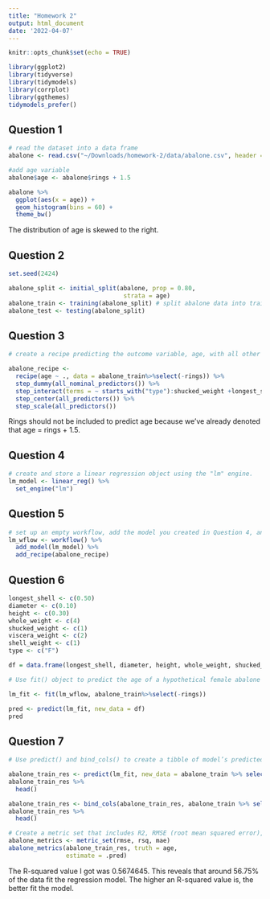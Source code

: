 ```yaml
---
title: "Homework 2"
output: html_document
date: '2022-04-07'
---
```



```r
knitr::opts_chunk$set(echo = TRUE)
```

```r
library(ggplot2)
library(tidyverse)
library(tidymodels)
library(corrplot)
library(ggthemes)
tidymodels_prefer()
```


## Question 1 
```r
# read the dataset into a data frame
abalone <- read.csv("~/Downloads/homework-2/data/abalone.csv", header = TRUE)

#add age variable
abalone$age <- abalone$rings + 1.5

abalone %>% 
  ggplot(aes(x = age)) +
  geom_histogram(bins = 60) +
  theme_bw()
```

The distribution of age is skewed to the right.


## Question 2
```r
set.seed(2424)

abalone_split <- initial_split(abalone, prop = 0.80,
                                strata = age)
abalone_train <- training(abalone_split) # split abalone data into training & testing set
abalone_test <- testing(abalone_split)
```

## Question 3 
```r
# create a recipe predicting the outcome variable, age, with all other predictor variables except rings

abalone_recipe <- 
  recipe(age ~ ., data = abalone_train%>%select(-rings)) %>% 
  step_dummy(all_nominal_predictors()) %>%
  step_interact(terms = ~ starts_with("type"):shucked_weight +longest_shell:diameter + shucked_weight:shell_weight) %>%
  step_center(all_predictors()) %>%
  step_scale(all_predictors())
```
Rings should not be included to predict age because we've already denoted that age = rings + 1.5.

## Question 4
```r
# create and store a linear regression object using the "lm" engine.
lm_model <- linear_reg() %>% 
  set_engine("lm")
```


## Question 5
```r
# set up an empty workflow, add the model you created in Question 4, and add the recipe that you created in Question 3.
lm_wflow <- workflow() %>% 
  add_model(lm_model) %>% 
  add_recipe(abalone_recipe)
```


## Question 6 
```r
longest_shell <- c(0.50)
diameter <- c(0.10)
height <- c(0.30)
whole_weight <- c(4)
shucked_weight <- c(1) 
viscera_weight <- c(2) 
shell_weight <- c(1)
type <- c("F")

df = data.frame(longest_shell, diameter, height, whole_weight, shucked_weight, viscera_weight, shell_weight, type, stringsAsFactors = TRUE)

# Use fit() object to predict the age of a hypothetical female abalone with longest_shell = 0.50, diameter = 0.10, height = 0.30, whole_weight = 4, shucked_weight = 1, viscera_weight = 2, shell_weight = 1.

lm_fit <- fit(lm_wflow, abalone_train%>%select(-rings))

pred <- predict(lm_fit, new_data = df)
pred
```


## Question 7
```r
# Use predict() and bind_cols() to create a tibble of model’s predicted values from the training data along with the actual observed ages

abalone_train_res <- predict(lm_fit, new_data = abalone_train %>% select(-age))
abalone_train_res %>% 
  head()

abalone_train_res <- bind_cols(abalone_train_res, abalone_train %>% select(age))
abalone_train_res %>% 
  head()

# Create a metric set that includes R2, RMSE (root mean squared error), and MAE (mean absolute error).
abalone_metrics <- metric_set(rmse, rsq, mae)
abalone_metrics(abalone_train_res, truth = age, 
                estimate = .pred)
```
The R-squared value I got was 0.5674645. This reveals that around 56.75% of the data fit the regression model. The higher an R-squared value is, the better fit the model.
